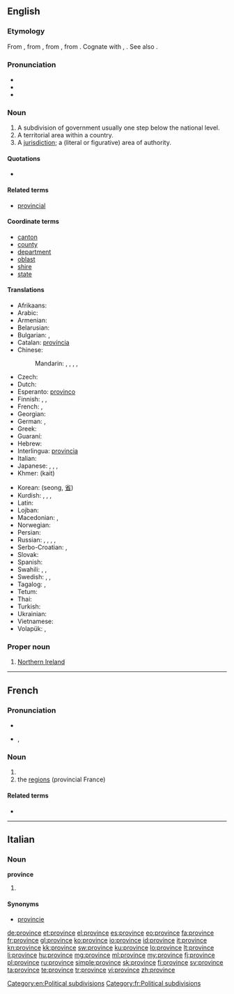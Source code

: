 ==English==
{{wikipedia|province}}

===Etymology===
From {{etyl|enm|en}} {{term|provynce|lang=enm}}, from {{etyl|fro|en}} {{term/t|fro|*province}}, from {{etyl|la|en}} {{term|provincia|prōvincia|territory brought under Roman domination; official duty, office, charge, province|lang=la}}, from {{etyl|ine-pro|en}} {{term/t|ine-pro|*prōw-||right judge, master}}. Cognate with {{etyl|got|-}} {{term|𐍆𐍂𐌰𐌿𐌾𐌰||lord, master|tr=frauja|lang=got}}, {{etyl|ang|-}} {{term|frea|frēa|ruler, lord, king, master|lang=ang}}. See also {{l|en|frow}}.

===Pronunciation===
* {{IPA|/pɹɒvins/}}
* {{audio|en-us-province.ogg|Audio (US)}}
* {{rhymes|ɪns}}

===Noun===
{{en-noun}}

# A subdivision of government usually one step below the national level.
# A territorial area within a country.
# A [[jurisdiction]]; a (literal or figurative) area of authority.

====Quotations====
* {{seeCites}}

====Related terms====
* [[provincial]]

====Coordinate terms====
* [[canton]]
* [[county]]
* [[department]]
* [[oblast]]
* [[shire]]
* [[state]]

====Translations====
{{trans-top|A subdivision of government usually one step below the national level}}
* Afrikaans: {{t|af|provinsie}}
* Arabic: {{t-|ar|ولاية|f|tr=wilaaya}}
* Armenian: {{t-|hy|նահանգ|tr=nahang}}
* Belarusian: {{t-|be|вобласць|f|tr=vóblasc’}}
* Bulgarian: {{t-|bg|провинция|f|tr=provincija}}, {{t+|bg|област|f|tr=oblast}}
* Catalan: [[província]] {{f}}
* Chinese:
*: Mandarin: {{t-|cmn|省份|tr=shěngfèn|sc=Hani}}, {{t-|cmn|省|tr=shěng|sc=Hani}}, {{qualifier|Japanese prefecture}} {{t-|cmn|縣|sc=Hani}}, {{t-|cmn|县|tr=xiàn|sc=Hani}}, {{qualifier|state}} {{t-|cmn|州|tr=zhōu|sc=Hani}}
* Czech: {{t-|cs|provincie|f}}
* Dutch: {{t+|nl|provincie|f}}
* Esperanto: [[provinco]]
* Finnish: {{t+|fi|provinssi}}, {{t+|fi|maakunta}}, {{t+|fi|lääni}}
* French: {{t+|fr|province|f}}, {{qualifier|state}} {{t+|fr|état|m}}
* Georgian: {{t-|ka|მხარე|tr=mxare|sc=Geor}}
* German: {{t+|de|Provinz|f}}, {{t+|de|Land|n}}
* Greek: {{t+|el|επαρχία|f|tr=eparchía}}
* Guaraní: {{t-|gn|okára}}
* Hebrew: {{t-|he|פרובינציה|tr=províntsya}}
* Interlingua: [[provincia]]
* Italian: {{t+|it|provincia|f}}
* Japanese: {{qualifier|prefecture}} {{t+|ja|県|tr=けん, ken}}, {{qualifier|region}} {{t+|ja|地方|tr=ちほう, chihō}}, {{qualifier|state, province}} {{t+|ja|州|tr=しゅう, shū}}, {{qualifier|Chinese province}} {{t+|ja|省|tr=しょう, shō}}
* Khmer: {{Khmr|[[ខេត្ត]]}} (kait)
{{trans-mid}}
* Korean: {{t+|ko|성|sc=Hang}} (seong, [[省]])
* Kurdish: {{t+|ku|parêzgeh|f}}, {{t+|ku|wîlayet|f}}, {{t+|ku|eyalet|f}}, {{t+|ku|mihafize|f}}
* Latin: {{t+|la|provincia}}
* Lojban: {{t-|jbo|gugypau}}
* Macedonian: {{t-|mk|покраина|f|tr=pokráina|sc=Cyrl}}, {{t-|mk|провинција|f|tr=províncija|sc=Cyrl}} 
* Norwegian: {{t-|no|provins|m}}
* Persian: {{t+|fa|استان|sc=fa-Arab}}
* Russian: {{qualifier|Russian oblast}} {{t+|ru|область|f|tr=óblast’}}, {{qualifier|Russian krai}} {{t+|ru|край|m|tr=kraj}}, {{qualifier|province}} {{t+|ru|провинция|tr=províncija}}, {{qualifier|state}} {{t+|ru|штат|m|tr=štat}}, {{qualifier|prefecture}} {{t+|ru|префектура|f|tr=prefektúra}}
* Serbo-Croatian: {{t-|sh|паланка|tr=palanka|sc=Cyrl}}, {{t-|sh|област|tr=oblast|sc=Cyrl}}
* Slovak: {{t-|sk|oblasť|f}}
* Spanish: {{t+|es|provincia|f}}
* Swahili: {{t+|sw|mkoa}}, {{t+|sw|jimbo}}, {{t+|sw|jimbo}}
* Swedish: {{t+|sv|provins|c}}, {{t+|sv|län|n}}, {{t+|sv|landskap|n}}
* Tagalog: {{t-|tl|probinsiya}}, {{t+|tl|lalawigan}}
* Tetum: {{tø|tet|provínsia}}
* Thai: {{t-|th|จังหวัด|sc=Thai}}
* Turkish: {{t+|tr|il}}
* Ukrainian: {{t-|uk|область|f|tr=óblast’}}
* Vietnamese: {{t+|vi|tỉnh}}
* Volapük: {{t+|vo|provin}}, {{qualifier|older word, obsolete}} {{t-|vo|plovin}}
{{trans-bottom}}

===Proper noun===
{{en-proper noun|head=the province}}

# {{context|British|lang=en}} [[Northern Ireland]]

[[Category:en:Political subdivisions]]

----

==French==

===Pronunciation===
* {{audio|Fr-province.ogg|audio}}
* {{IPA|/pʁɔ.vɛ̃s/|lang=fr}}, {{X-SAMPA|/pRO.vE~s/}}

===Noun===
{{fr-noun|f}}

# {{l|en|province}}
# the [[regions]] (provincial France)

====Related terms====
* {{l|fr|provincial}}

[[Category:fr:Political subdivisions]]

----

==Italian==

===Noun===
'''province''' {{f-p}}

# {{plural of|provincia|lang=it}}

====Synonyms====
* [[provincie]]

[[de:province]]
[[et:province]]
[[el:province]]
[[es:province]]
[[eo:province]]
[[fa:province]]
[[fr:province]]
[[gl:province]]
[[ko:province]]
[[io:province]]
[[id:province]]
[[it:province]]
[[kn:province]]
[[kk:province]]
[[sw:province]]
[[ku:province]]
[[lo:province]]
[[lt:province]]
[[li:province]]
[[hu:province]]
[[mg:province]]
[[ml:province]]
[[my:province]]
[[fj:province]]
[[pl:province]]
[[ru:province]]
[[simple:province]]
[[sk:province]]
[[fi:province]]
[[sv:province]]
[[ta:province]]
[[te:province]]
[[tr:province]]
[[vi:province]]
[[zh:province]]